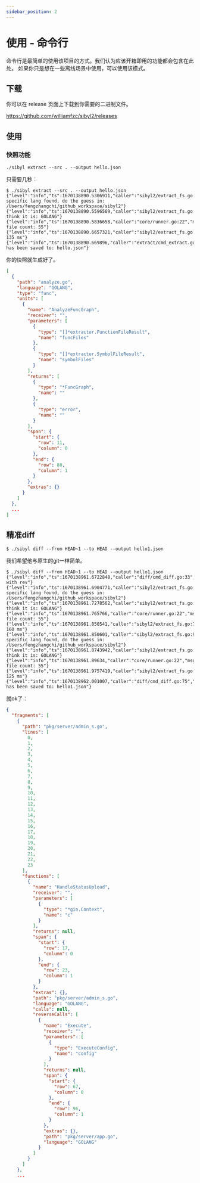 ```yaml
---
sidebar_position: 2
---
```


# 使用 - 命令行

命令行是最简单的使用该项目的方式。我们认为应该开箱即用的功能都会包含在此处。
如果你只是想在一些离线场景中使用，可以使用该模式。

## 下载

你可以在 release 页面上下载到你需要的二进制文件。

https://github.com/williamfzc/sibyl2/releases

## 使用

### 快照功能

```
./sibyl extract --src . --output hello.json
```

只需要几秒：

```
$ ./sibyl extract --src . --output hello.json
{"level":"info","ts":1670138890.5306911,"caller":"sibyl2/extract_fs.go:92","msg":"no specific lang found, do the guess in: /Users/fengzhangchi/github_workspace/sibyl2"}
{"level":"info","ts":1670138890.5596569,"caller":"sibyl2/extract_fs.go:97","msg":"I think it is: GOLANG"}
{"level":"info","ts":1670138890.5836658,"caller":"core/runner.go:22","msg":"valid file count: 55"}
{"level":"info","ts":1670138890.6657321,"caller":"sibyl2/extract_fs.go:76","msg":"cost: 135 ms"}
{"level":"info","ts":1670138890.669896,"caller":"extract/cmd_extract.go:60","msg":"file has been saved to: hello.json"}
```

你的快照就生成好了。

```json title="hello.json"
[
  {
    "path": "analyze.go",
    "language": "GOLANG",
    "type": "func",
    "units": [
      {
        "name": "AnalyzeFuncGraph",
        "receiver": "",
        "parameters": [
          {
            "type": "[]*extractor.FunctionFileResult",
            "name": "funcFiles"
          },
          {
            "type": "[]*extractor.SymbolFileResult",
            "name": "symbolFiles"
          }
        ],
        "returns": [
          {
            "type": "*FuncGraph",
            "name": ""
          },
          {
            "type": "error",
            "name": ""
          }
        ],
        "span": {
          "start": {
            "row": 11,
            "column": 0
          },
          "end": {
            "row": 80,
            "column": 1
          }
        },
        "extras": {}
      }
    ]
  },
  ...
]
```

## 精准diff

```
$ ./sibyl diff --from HEAD~1 --to HEAD --output hello1.json
```

我们希望他与原生的git一样简单。

```
$ ./sibyl diff --from HEAD~1 --to HEAD --output hello1.json
{"level":"info","ts":1670138961.6722848,"caller":"diff/cmd_diff.go:33","msg":"diff with rev"}
{"level":"info","ts":1670138961.6904771,"caller":"sibyl2/extract_fs.go:92","msg":"no specific lang found, do the guess in: /Users/fengzhangchi/github_workspace/sibyl2"}
{"level":"info","ts":1670138961.7278562,"caller":"sibyl2/extract_fs.go:97","msg":"I think it is: GOLANG"}
{"level":"info","ts":1670138961.765766,"caller":"core/runner.go:22","msg":"valid file count: 55"}
{"level":"info","ts":1670138961.850541,"caller":"sibyl2/extract_fs.go:76","msg":"cost: 160 ms"}
{"level":"info","ts":1670138961.850601,"caller":"sibyl2/extract_fs.go:92","msg":"no specific lang found, do the guess in: /Users/fengzhangchi/github_workspace/sibyl2"}
{"level":"info","ts":1670138961.8743942,"caller":"sibyl2/extract_fs.go:97","msg":"I think it is: GOLANG"}
{"level":"info","ts":1670138961.89634,"caller":"core/runner.go:22","msg":"valid file count: 55"}
{"level":"info","ts":1670138961.9757419,"caller":"sibyl2/extract_fs.go:76","msg":"cost: 125 ms"}
{"level":"info","ts":1670138962.001007,"caller":"diff/cmd_diff.go:75","msg":"file has been saved to: hello1.json"}
```

就ok了：

```json title="hello1.json"
{
  "fragments": [
    {
      "path": "pkg/server/admin_s.go",
      "lines": [
        0,
        1,
        2,
        3,
        4,
        5,
        6,
        7,
        8,
        9,
        10,
        11,
        12,
        13,
        14,
        15,
        16,
        17,
        18,
        19,
        20,
        21,
        22,
        23
      ],
      "functions": [
        {
          "name": "HandleStatusUpload",
          "receiver": "",
          "parameters": [
            {
              "type": "*gin.Context",
              "name": "c"
            }
          ],
          "returns": null,
          "span": {
            "start": {
              "row": 17,
              "column": 0
            },
            "end": {
              "row": 23,
              "column": 1
            }
          },
          "extras": {},
          "path": "pkg/server/admin_s.go",
          "language": "GOLANG",
          "calls": null,
          "reverseCalls": [
            {
              "name": "Execute",
              "receiver": "",
              "parameters": [
                {
                  "type": "ExecuteConfig",
                  "name": "config"
                }
              ],
              "returns": null,
              "span": {
                "start": {
                  "row": 67,
                  "column": 0
                },
                "end": {
                  "row": 96,
                  "column": 1
                }
              },
              "extras": {},
              "path": "pkg/server/app.go",
              "language": "GOLANG"
            }
          ]
        }
      ]
    },
    ...
```

